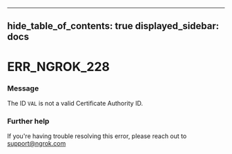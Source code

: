 

---
hide_table_of_contents: true
displayed_sidebar: docs
---


# ERR_NGROK_228

### Message
The ID `VAL` is not a valid Certificate Authority ID.

<ErrorDetails error="err_ngrok_228" />



### Further help
If you're having trouble resolving this error, please reach out to [support@ngrok.com](mailto:support@ngrok.com?subject=Help%20with%20ERR_NGROK_228)

